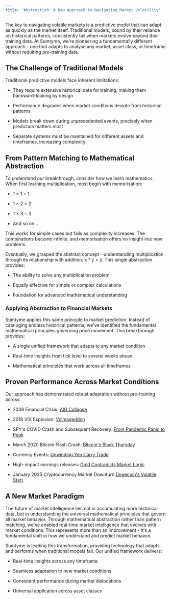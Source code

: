 ```yaml
---
title: "Abstraction: A New Approach to Navigating Market Volatility"
---
```


The key to navigating volatile markets is a predictive model that can adapt as quickly as the market itself. Traditional models, bound by their reliance on historical patterns, consistently fail when markets evolve beyond their training data. At Sumtyme, we're pioneering a fundamentally different approach - one that adapts to analyse any market, asset class, or timeframe without requiring pre-training data.

## The Challenge of Traditional Models

Traditional predictive models face inherent limitations:

* They require extensive historical data for training, making them backward-looking by design

* Performance degrades when market conditions deviate from historical patterns

* Models break down during unprecedented events, precisely when prediction matters most

* Separate systems must be maintained for different assets and timeframes, increasing complexity

## From Pattern Matching to Mathematical Abstraction

To understand our breakthrough, consider how we learn mathematics. When first learning multiplication, most begin with memorisation:

* 1 × 1 = 1

* 1 × 2 = 2

* 1 × 3 = 3

* And so on...

This works for simple cases but fails as complexity increases. The combinations become infinite, and memorisation offers no insight into new problems.

Eventually, we grasped the abstract concept - understanding multiplication through its relationship with addition: x \* y = z. This single abstraction provides:

* The ability to solve any multiplication problem

* Equally effective for simple or complex calculations

* Foundation for advanced mathematical understanding

### Applying Abstraction to Financial Markets

Sumtyme applies this same principle to market prediction. Instead of cataloging endless historical patterns, we've identified the fundamental mathematical principles governing price movement. This breakthrough provides:

* A single unified framework that adapts to any market condition

* Real-time insights from tick level to several weeks ahead

* Mathematical principles that work across all timeframes

## Proven Performance Across Market Conditions

Our approach has demonstrated robust adaptation without pre-training across:

* 2008 Financial Crisis: [AIG Collapse](https://docs.sumtyme.ai/AIG)

* 2018 VIX Explosion: [Volmageddon ](https://docs.sumtyme.ai/VIX)

* SPY's COVID Crash and Subsequent Recovery: [From Pandemic Panic to Peak](https://docs.sumtyme.ai/SPY)

* March 2020 Bitcoin Flash Crash: [Bitcoin's Black Thursday](https://docs.sumtyme.ai/BTCUSDT)

* Currency Events: [Unwinding Yen Carry Trade](https://docs.sumtyme.ai/JPY)

* High-impact earnings releases: [Gold Contradicts Market Logic](https://docs.sumtyme.ai/Gold)

* January 2025 Cryptocurrency Market Downturn:[Dogecoin's Volatile Start](https://docs.sumtyme.ai/DOGEUSDT)


## A New Market Paradigm

The future of market intelligence lies not in accumulating more historical data, but in understanding the universal mathematical principles that govern all market behavior. Through mathematical abstraction rather than pattern matching, we've enabled real-time market intelligence that evolves with market conditions. This represents more than an improvement - it's a fundamental shift in how we understand and predict market behavior.

Sumtyme is leading this transformation, providing technology that adapts and performs when traditional models fail. Our unified framework delivers:

* Real-time insights across any timeframe

* Seamless adaptation to new market conditions

* Consistent performance during market dislocations

* Universal application across asset classes